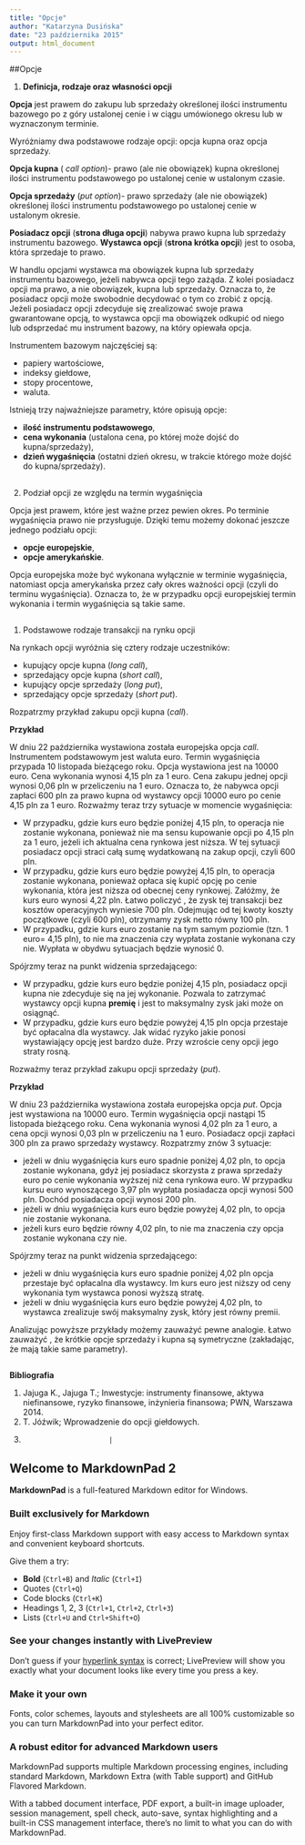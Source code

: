 ```yaml
---
title: "Opcje"
author: "Katarzyna Dusińska"
date: "23 października 2015"
output: html_document
---
```


##Opcje

1. **Definicja, rodzaje oraz własności opcji**

**Opcja** jest prawem do zakupu lub sprzedaży określonej ilości instrumentu bazowego po z góry ustalonej cenie i w ciągu umówionego okresu lub w wyznaczonym terminie.

Wyróżniamy dwa  podstawowe rodzaje opcji: opcja kupna oraz opcja sprzedaży.

**Opcja kupna** ( _call option_)-  prawo (ale nie obowiązek) kupna określonej ilości instrumentu podstawowego po ustalonej cenie w ustalonym czasie.

**Opcja sprzedaży** (_put option_)- prawo sprzedaży (ale nie obowiązek) określonej ilości instrumentu podstawowego po ustalonej cenie w ustalonym okresie.

**Posiadacz opcji** (**strona długa opcji**) nabywa prawo kupna lub sprzedaży instrumentu bazowego. **Wystawca opcji** (**strona krótka opcji**) jest to osoba, która sprzedaje to prawo.

W handlu opcjami wystawca ma obowiązek kupna lub sprzedaży instrumentu bazowego, jeżeli nabywca opcji tego zażąda. Z kolei posiadacz opcji ma prawo, a nie obowiązek, kupna lub sprzedaży. Oznacza to, że posiadacz opcji może swobodnie decydować  o tym co zrobić  z opcją. Jeżeli posiadacz opcji zdecyduje się zrealizować  swoje prawa gwarantowane opcją, to wystawca opcji ma obowiązek odkupić  od niego lub odsprzedać  mu instrument bazowy, na który opiewała opcja.

Instrumentem bazowym najczęściej są: 

- papiery wartościowe,
- indeksy giełdowe,
- stopy procentowe,
- waluta.

Istnieją trzy najważniejsze parametry, które opisują opcje:

- **ilość  instrumentu podstawowego**,
- **cena wykonania** (ustalona cena, po której może dojść  do kupna/sprzedaży),
- **dzień wygaśnięcia** (ostatni dzień okresu, w trakcie którego może dojść  do kupna/sprzedaży).

##

2.  Podział opcji ze względu na termin wygaśnięcia

Opcja jest prawem, które jest ważne przez pewien okres. Po terminie wygaśnięcia prawo nie przysługuje. Dzięki temu możemy dokonać  jeszcze jednego podziału opcji:

- **opcje europejskie**,
- **opcje amerykańskie**. 


Opcja europejska może być wykonana wyłącznie w terminie wygaśnięcia, natomiast opcja amerykańska przez cały okres ważności opcji (czyli do terminu wygaśnięcia). Oznacza to, że w przypadku opcji europejskiej termin wykonania i termin wygaśnięcia są takie same.

##

1. Podstawowe rodzaje transakcji na rynku opcji

Na rynkach opcji wyróżnia się cztery rodzaje uczestników:

- kupujący opcje kupna (_long call_),
- sprzedający opcje kupna (_short call_),
- kupujący opcje sprzedaży (_long put_),
- sprzedający opcje sprzedaży (_short put_).

Rozpatrzmy przykład zakupu opcji kupna (_call_).

**Przykład**

W dniu 22 października wystawiona została europejska opcja _call_. Instrumentem podstawowym jest waluta euro. Termin wygaśnięcia przypada 10 listopada bieżącego roku. Opcja wystawiona jest na 10000 euro. Cena wykonania wynosi 4,15 pln za 1 euro. Cena zakupu jednej opcji wynosi 0,06 pln w przeliczeniu na 1 euro. Oznacza to, że nabywca opcji zapłaci 600 pln za prawo kupna od wystawcy opcji 10000 euro po cenie 4,15 pln za 1 euro. Rozważmy teraz trzy sytuacje w momencie wygaśnięcia:

- W przypadku, gdzie kurs euro będzie poniżej 4,15 pln, to operacja nie zostanie wykonana, ponieważ nie ma sensu kupowanie opcji po 4,15 pln za 1 euro, jeżeli ich aktualna  cena rynkowa jest niższa. W tej sytuacji posiadacz opcji straci całą sumę wydatkowaną na zakup opcji, czyli 600 pln.
- W przypadku, gdzie kurs euro będzie powyżej 4,15 pln, to operacja zostanie wykonana, ponieważ opłaca się kupić  opcję po cenie wykonania, która jest niższa od obecnej ceny rynkowej. Załóżmy, że kurs euro wynosi 4,22 pln. Łatwo policzyć , że zysk tej transakcji bez kosztów operacyjnych wyniesie 700 pln. Odejmując od tej kwoty koszty początkowe (czyli 600 pln), otrzymamy zysk netto równy 100 pln.
- W przypadku, gdzie kurs euro zostanie na tym samym poziomie (tzn. 1 euro= 4,15 pln), to nie ma znaczenia czy wypłata zostanie wykonana czy nie. Wypłata w obydwu sytuacjach będzie wynosić 0. 

Spójrzmy teraz na punkt widzenia sprzedającego:

- W przypadku, gdzie kurs euro będzie poniżej 4,15 pln, posiadacz opcji kupna nie zdecyduje się na jej wykonanie. Pozwala to zatrzymać wystawcy opcji kupna **premię** i jest to maksymalny zysk jaki może on osiągnąć.
- W przypadku, gdzie kurs euro będzie powyżej 4,15 pln opcja przestaje być opłacalna dla wystawcy. Jak widać ryzyko jakie ponosi wystawiający opcję jest bardzo duże. Przy wzroście ceny opcji jego straty rosną.

Rozważmy teraz przykład zakupu opcji sprzedaży (_put_).

**Przykład**

W dniu 23 października wystawiona została europejska opcja _put_. Opcja jest wystawiona na 10000 euro. Termin wygaśnięcia opcji nastąpi 15 listopada bieżącego roku. Cena wykonania wynosi 4,02 pln za 1 euro, a cena opcji wynosi 0,03 pln w przeliczeniu na 1 euro. Posiadacz opcji zapłaci 300 pln za prawo sprzedaży wystawcy. Rozpatrzmy znów 3 sytuacje:

- jeżeli w dniu wygaśnięcia kurs euro spadnie poniżej 4,02 pln, to opcja zostanie wykonana, gdyż jej posiadacz skorzysta z prawa sprzedaży euro po cenie wykonania wyższej niż cena rynkowa euro. W przypadku kursu euro wynoszącego 3,97 pln wypłata posiadacza opcji wynosi 500 pln. Dochód posiadacza opcji wynosi 200 pln.
- jeżeli w dniu wygaśnięcia kurs euro będzie powyżej 4,02 pln, to opcja nie zostanie wykonana. 
- jeżeli kurs euro będzie równy 4,02 pln, to nie ma znaczenia czy opcja zostanie wykonana czy nie. 

Spójrzmy teraz na punkt widzenia sprzedającego:

- jeżeli w dniu wygaśnięcia kurs euro spadnie poniżej 4,02 pln opcja przestaje być opłacalna dla wystawcy. Im kurs euro jest niższy od ceny wykonania tym wystawca ponosi wyższą stratę. 
- jeżeli w dniu wygaśnięcia kurs euro będzie powyżej 4,02 pln, to wystawca zrealizuje swój maksymalny zysk, który jest równy premii. 

Analizując powyższe przykłady możemy zauważyć pewne analogie. Łatwo zauważyć , że krótkie opcje sprzedaży i kupna są symetryczne (zakładając, że mają takie same parametry).


##

**Bibliografia**

1. Jajuga K., Jajuga T.; Inwestycje: instrumenty finansowe, aktywa niefinansowe, ryzyko finansowe, inżynieria finansowa; PWN, Warszawa 2014.
2. T. Jóźwik; Wprowadzenie do opcji giełdowych.
3. 
							|
















## Welcome to MarkdownPad 2 ##

**MarkdownPad** is a full-featured Markdown editor for Windows.

### Built exclusively for Markdown ###

Enjoy first-class Markdown support with easy access to  Markdown syntax and convenient keyboard shortcuts.

Give them a try:

- **Bold** (`Ctrl+B`) and *Italic* (`Ctrl+I`)
- Quotes (`Ctrl+Q`)
- Code blocks (`Ctrl+K`)
- Headings 1, 2, 3 (`Ctrl+1`, `Ctrl+2`, `Ctrl+3`)
- Lists (`Ctrl+U` and `Ctrl+Shift+O`)

### See your changes instantly with LivePreview ###

Don't guess if your [hyperlink syntax](http://markdownpad.com) is correct; LivePreview will show you exactly what your document looks like every time you press a key.

### Make it your own ###

Fonts, color schemes, layouts and stylesheets are all 100% customizable so you can turn MarkdownPad into your perfect editor.

### A robust editor for advanced Markdown users ###

MarkdownPad supports multiple Markdown processing engines, including standard Markdown, Markdown Extra (with Table support) and GitHub Flavored Markdown.

With a tabbed document interface, PDF export, a built-in image uploader, session management, spell check, auto-save, syntax highlighting and a built-in CSS management interface, there's no limit to what you can do with MarkdownPad.
